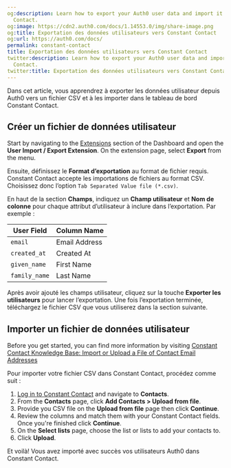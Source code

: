 ```yaml
---
og:description: Learn how to export your Auth0 user data and import it into Constant
  Contact.
og:image: https://cdn2.auth0.com/docs/1.14553.0/img/share-image.png
og:title: Exportation des données utilisateurs vers Constant Contact
og:url: https://auth0.com/docs/
permalink: constant-contact
title: Exportation des données utilisateurs vers Constant Contact
twitter:description: Learn how to export your Auth0 user data and import it into Constant
  Contact.
twitter:title: Exportation des données utilisateurs vers Constant Contact
---
```


Dans cet article, vous apprendrez à exporter les données utilisateur depuis Auth0 vers un fichier CSV et à les importer dans le tableau de bord Constant Contact.

## Créer un fichier de données utilisateur

Start by navigating to the [Extensions](https://manage.auth0.com/#/extensions) section of the Dashboard and open the **User Import / Export Extension**. On the extension page, select **Export** from the menu.

Ensuite, définissez le **Format d’exportation** au format de fichier requis. Constant Contact accepte les importations de fichiers au format CSV. Choisissez donc l’option `Tab Separated Value file (*.csv)`.

En haut de la section **Champs**, indiquez un **Champ utilisateur** et **Nom de colonne** pour chaque attribut d’utilisateur à inclure dans l’exportation. Par exemple :

<table class="table"><thead>
<tr>
<th>User Field</th>
<th>Column Name</th>
</tr>
</thead>
<tbody>
<tr>
<td><code>email</code></td>
<td>Email Address</td>
</tr>
<tr>
<td><code>created_at</code></td>
<td>Created At</td>
</tr>
<tr>
<td><code>given_name</code></td>
<td>First Name</td>
</tr>
<tr>
<td><code>family_name</code></td>
<td>Last Name</td>
</tr>
</tbody>
</table>

Après avoir ajouté les champs utilisateur, cliquez sur la touche **Exporter les utilisateurs** pour lancer l’exportation. Une fois l’exportation terminée, téléchargez le fichier CSV que vous utiliserez dans la section suivante.

## Importer un fichier de données utilisateur

Before you get started, you can find more information by visiting [Constant Contact Knowledge Base: Import or Upload a File of Contact Email Addresses](https://knowledgebase.constantcontact.com/articles/KnowledgeBase/5296-import-or-upload-a-file-of-contact-email-addresses)

Pour importer votre fichier CSV dans Constant Contact, procédez comme suit :

1. [Log in to Constant Contact](https://login.constantcontact.com) and navigate to **Contacts**.
2. From the **Contacts** page, click **Add Contacts > Upload from file**.
3. Provide you CSV file on the **Upload from file** page then click **Continue**.
4. Review the columns and match them with your Constant Contact fields. Once you're finished click **Continue**.
5. On the **Select lists** page, choose the list or lists to add your contacts to.
6. Click **Upload**.

Et voilà! Vous avez importé avec succès vos utilisateurs Auth0 dans Constant Contact.